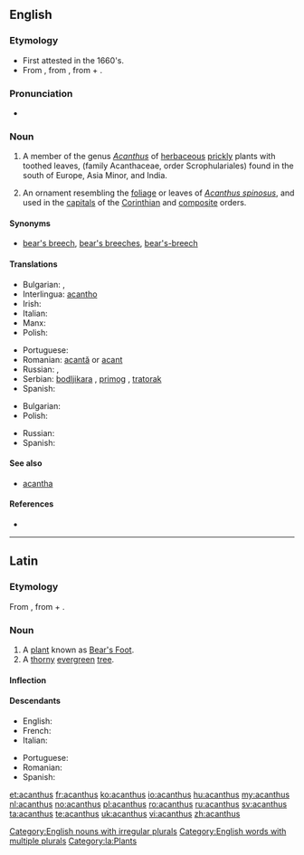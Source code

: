 {{also|Acanthus}}
==English==

===Etymology===
* First attested in the 1660's.
* From {{etyl|la}} {{term|acanthus|lang=la}}, from {{etyl|grc}} {{term|ἄκανθος|tr=akanthos|sc=polytonic|lang=grc}}, from {{term|ἀκή|tr=akē||thorn|sc=polytonic|lang=grc}} + {{term|ἄνθος|tr=anthos||flower|sc=polytonic|lang=grc}}.

===Pronunciation===
* {{IPA|/ə.ˈkæn.θəs/}}

===Noun===
{{en-noun|pl=acanthuses|pl2=acanthi}}

# {{context|botany}} A member of the genus ''[[Acanthus]]'' of [[herbaceous]] [[prickly]] plants with toothed leaves, (family Acanthaceae, order Scrophulariales) found in the south of Europe, Asia Minor, and India.
# {{context|architecture}} An ornament resembling the [[foliage]] or leaves of ''[[Acanthus spinosus]]'', and used in the [[capital]]s of the [[Corinthian]] and [[composite]] orders.

====Synonyms====
* {{sense|a member of ''Acanthus''}} [[bear's breech]], [[bear's breeches]],  [[bear's-breech]] {{qualifier|rare}}

====Translations====
{{trans-top|plant}}
* Bulgarian: {{t|bg|акантус}},  {{t|bg|синя шапка}}
* Interlingua: [[acantho]]
* Irish: {{t|ga|acantas|m|xs=Irish}}
* Italian: {{t-|it|acanto}}
* Manx: {{t|gv|jialg|f}}
* Polish: {{t|pl|akant|m}}
{{trans-mid}}
* Portuguese: {{t+|pt|acanto|m}}
* Romanian: [[acantă]] {{f}} or [[acant]]
* Russian: {{t|ru|акант|m|sc=Cyrl|tr=akánt}}, {{t|ru|медвежья лапа|f|sc=Cyrl|tr=medvéž'ja lápa}}
* Serbian: [[bodljikara]] {{f}}, [[primog]] {{m}}, [[tratorak]] {{m}}
* Spanish: {{t+|es|acanto|m}}
{{trans-bottom}}
{{trans-top|ornament}}
* Bulgarian: {{t|bg|акант}}
* Polish: {{t|pl|akant|m}}
{{trans-mid}}
* Russian: {{t|ru|акант|m|sc=Cyrl|tr=akánt}}
* Spanish: {{t+|es|acanto|m}}
{{trans-bottom}}

====See also====
* [[acantha]]

====References====
* {{R:Webster 1913}}

[[Category:English nouns with irregular plurals]]
[[Category:English words with multiple plurals]]

----

==Latin==

===Etymology===
From {{etyl|grc|la}} {{term|ἄκανθος|tr=akanthos|sc=polytonic|lang=grc}}, from {{term|ἀκή|tr=akē||thorn|sc=polytonic|lang=grc}} + {{term|ἄνθος|tr=anthos||flower|sc=polytonic|lang=grc}}.

===Noun===
{{la-noun|acanthus|acanthi|acanthī|m|second}}

# A [[plant]] known as [[w:en:Bear's Foot|Bear's Foot]].
# A [[thorny]] [[evergreen]] [[tree]].

====Inflection====
{{la-decl-2nd|acanth}}

====Descendants====
{{top2}}
* English: {{l|en|acanthus}}
* French: {{l|fr|acanthe}}
* Italian: {{l|it|acanto}}
{{mid2}}
* Portuguese: {{l|pt|acanto}}
* Romanian: {{l|ro|acantă}}
* Spanish: {{l|es|acanto}}
{{bottom}}

[[Category:la:Plants]]

[[et:acanthus]]
[[fr:acanthus]]
[[ko:acanthus]]
[[io:acanthus]]
[[hu:acanthus]]
[[my:acanthus]]
[[nl:acanthus]]
[[no:acanthus]]
[[pl:acanthus]]
[[ro:acanthus]]
[[ru:acanthus]]
[[sv:acanthus]]
[[ta:acanthus]]
[[te:acanthus]]
[[uk:acanthus]]
[[vi:acanthus]]
[[zh:acanthus]]
